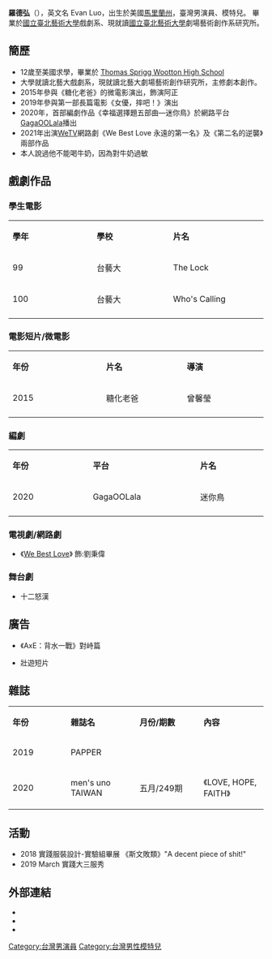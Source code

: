 {{noteTA
|G1=JP Show}}
{{藝人
| 姓名 = 羅德弘
| 類型 = 男演員
| 圖片 = 
| 圖片簡介 =
| 原名 = 
| 英文名 = Evan
| 出生日期 = {{birth_date_and_age|1991|4|8}}
| 出生地點 = {{USA}}[[馬里蘭州|馬里蘭州]][[罗克维尔市_(马里兰州)|羅克維爾市]]
| 職業 = [[演員|演員]]、[[模特兒|模特兒]]、[[編劇|編劇]]、[[翻譯|翻譯]]
| 語言 = [[中文|中文]]、[[英語|英語]]
| 教育程度 = [[國立台北藝術大學|國立台北藝術大學]]劇場藝術創作研究所<br/>[[國立台北藝術大學|國立台北藝術大學]]戲劇系
| 母校 = 
| 活躍年代 = 2015年至今
| 出道作 = 電影短片《糖化老爸》<br/>網路劇《We Best Love》
| 代表作 =
| 經紀公司 = [[M_Plus子席娛樂|M Plus子席娛樂]]<br>[[展奕娛樂|展奕娛樂]]
| 官方網站 = 
}}

'''羅德弘'''（{{bd|1991年|4月8日|||||}}），英文名 Evan Luo，出生於美國[[馬里蘭州|馬里蘭州]]，臺灣男演員、模特兒。
畢業於[[國立臺北藝術大學|國立臺北藝術大學]]戲劇系、現就讀[[國立臺北藝術大學|國立臺北藝術大學]]劇場藝術創作系研究所。

==簡歷 ==
* 12歲至美國求學，畢業於 [https://en.wikipedia.org/wiki/Thomas_Sprigg_Wootton_High_School Thomas Sprigg Wootton High School] {{Wayback|url=https://en.wikipedia.org/wiki/Thomas_Sprigg_Wootton_High_School |date=20200610190209 }}
* 大學就讀北藝大戲劇系，現就讀北藝大劇場藝術創作研究所，主修劇本創作。
*2015年參與《糖化老爸》的微電影演出，飾演阿正
*2019年參與第一部長篇電影《女優，摔吧！》演出
*2020年，首部編劇作品《幸福選擇題五部曲—迷你鳥》於網路平台[[GagaOOLala|GagaOOLala]]播出
*2021年出演[[腾讯视频|WeTV]]網路劇《We Best Love 永遠的第一名》及《第二名的逆襲》兩部作品
*本人說過他不能喝牛奶，因為對牛奶過敏

== 戲劇作品 ==
===學生電影===
{| class="wikitable" width=70% style="font-size:96%"
|-
|style="width:0.01%"|'''學年'''
|style="width:0.01%"|'''學校'''
|style="width:0.01%"|'''片名'''
|-
|99
|台藝大
|The Lock
|-
|100
|台藝大
|Who's Calling
|-
|}

===電影短片/微電影===
{| class="wikitable" width=70% style="font-size:96%"
|-
|style="width:0.01%"|'''年份'''
|style="width:0.01%"|'''片名'''
|style="width:0.01%"|'''導演'''
|-
|2015
|糖化老爸
|曾馨瑩
|-
|}
===編劇===
{| class="wikitable" width=70% style="font-size:96%"
|-
|style="width:0.01%"|'''年份'''
|style="width:0.01%"|'''平台'''
|style="width:0.01%"|'''片名'''
|-
|2020
|GagaOOLala
|迷你鳥
|-
|}

=== 電視劇/網路劇 ===
*《[[We_Best_Love|We Best Love]]》 飾:劉秉偉

===舞台劇===
*十二怒漢

==廣告==
*《AxE：背水一戰》對峙篇

*壯遊短片

==雜誌==
{| class="wikitable" width=70% style="font-size:96%"
|-
|style="width:0.01%"|'''年份'''
|style="width:0.01%"|'''雜誌名'''
|style="width:0.01%"|'''月份/期數'''
|style="width:0.01%"|'''內容'''
|-
|2019
|PAPPER
|
|
|-
|2020
|men's uno TAIWAN 
|五月/249期
|《LOVE, HOPE, FAITH》
|}

== 活動 ==
*2018 實踐服裝設計-實驗組畢展 《斯文敗類》"A decent piece of shit!" 
*2019 March 實踐大三服秀

== 外部連結 ==
*{{facebook|ActorEvanModel|}}
*{{instagram|actor_evan_model|}}
*{{sinaweibo|7572487173}}

[[Category:台灣男演員|Category:台灣男演員]]
[[Category:台灣男性模特兒|Category:台灣男性模特兒]]